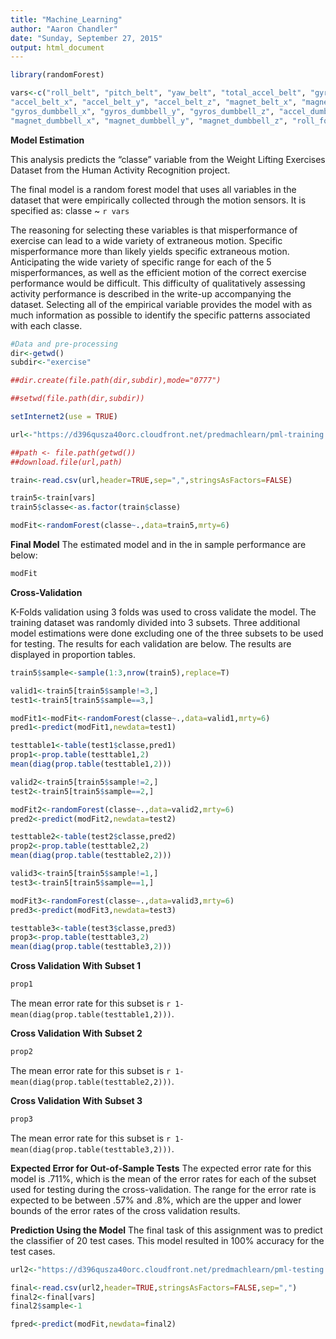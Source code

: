 ```yaml
---
title: "Machine_Learning"
author: "Aaron Chandler"
date: "Sunday, September 27, 2015"
output: html_document
---
```

```r
library(randomForest)
```


```r
vars<-c("roll_belt", "pitch_belt", "yaw_belt", "total_accel_belt", "gyros_belt_x", "gyros_belt_y", "gyros_belt_z", 
"accel_belt_x", "accel_belt_y", "accel_belt_z", "magnet_belt_x", "magnet_belt_y", "magnet_belt_z", "roll_arm", "pitch_arm", "yaw_arm", "total_accel_arm", "gyros_arm_x", "gyros_arm_y", "gyros_arm_z", "accel_arm_x", "accel_arm_y", "accel_arm_z", "magnet_arm_x", "magnet_arm_y", "magnet_arm_z", "roll_dumbbell", "pitch_dumbbell", "yaw_dumbbell", "total_accel_dumbbell", 
"gyros_dumbbell_x", "gyros_dumbbell_y", "gyros_dumbbell_z", "accel_dumbbell_x", "accel_dumbbell_y", "accel_dumbbell_z", 
"magnet_dumbbell_x", "magnet_dumbbell_y", "magnet_dumbbell_z", "roll_forearm", "pitch_forearm", "yaw_forearm")
```

**Model Estimation**

This analysis predicts the "classe" variable from the Weight Lifting Exercises Dataset from the Human Activity Recognition project.

The final model is a random forest model that uses all variables in the dataset that were empirically collected through the motion sensors.  It is specified as:
 classe ~ ` r vars `
 
The reasoning for selecting these variables is that misperformance of exercise can lead to a wide variety of extraneous motion.  Specific misperformance more than likely yields specific extraneous motion.  Anticipating the wide variety of specific range for each of the 5 misperformances, as well as the efficient motion of the correct exercise performance would be difficult.  This difficulty of qualitatively assessing activity performance is described in the write-up accompanying the dataset.  Selecting all of the empirical variable provides the model with as much information as possible to identify the specific patterns associated with each classe.

```r
#Data and pre-processing
dir<-getwd()
subdir<-"exercise"

##dir.create(file.path(dir,subdir),mode="0777")

##setwd(file.path(dir,subdir))

setInternet2(use = TRUE)

url<-"https://d396qusza40orc.cloudfront.net/predmachlearn/pml-training.csv"

##path <- file.path(getwd())
##download.file(url,path)

train<-read.csv(url,header=TRUE,sep=",",stringsAsFactors=FALSE)

train5<-train[vars]
train5$classe<-as.factor(train$classe)
```

```r
modFit<-randomForest(classe~.,data=train5,mrty=6)
```

**Final Model**
The estimated model and in the in sample performance are below:

```r
modFit
```

**Cross-Validation**

K-Folds validation using 3 folds was used to cross validate the model.  The training dataset was randomly divided into 3 subsets.  Three additional model estimations were done excluding one of the three subsets to be used for testing.  The results for each validation are below.  The results are displayed in proportion tables.

``` r
train5$sample<-sample(1:3,nrow(train5),replace=T)

valid1<-train5[train5$sample!=3,]
test1<-train5[train5$sample==3,]

modFit1<-modFit<-randomForest(classe~.,data=valid1,mrty=6)
pred1<-predict(modFit1,newdata=test1)

testtable1<-table(test1$classe,pred1)
prop1<-prop.table(testtable1,2)
mean(diag(prop.table(testtable1,2)))

valid2<-train5[train5$sample!=2,]
test2<-train5[train5$sample==2,]

modFit2<-randomForest(classe~.,data=valid2,mrty=6)
pred2<-predict(modFit2,newdata=test2)

testtable2<-table(test2$classe,pred2)
prop2<-prop.table(testtable2,2)
mean(diag(prop.table(testtable2,2)))

valid3<-train5[train5$sample!=1,]
test3<-train5[train5$sample==1,]

modFit3<-randomForest(classe~.,data=valid3,mrty=6)
pred3<-predict(modFit3,newdata=test3)

testtable3<-table(test3$classe,pred3)
prop3<-prop.table(testtable3,2)
mean(diag(prop.table(testtable3,2)))
```


**Cross Validation With Subset 1**
```r
prop1
```

The mean error rate for this subset is ` r 1-mean(diag(prop.table(testtable1,2)))`.

**Cross Validation With Subset 2**
```r
prop2
```

The mean error rate for this subset is ` r 1-mean(diag(prop.table(testtable2,2)))`.

**Cross Validation With Subset 3**
```r
prop3
```

The mean error rate for this subset is ` r 1-mean(diag(prop.table(testtable3,2))) `.


**Expected Error for Out-of-Sample Tests**
The expected error rate for this model is .711%, which is the mean of the error rates for each of the subset used for testing during the cross-validation.  The range for the error rate is expected to be between .57% and .8%, which are the upper and lower bounds of the error rates of the cross validation results.


**Prediction Using the Model**
The final task of this assignment was to predict the classifier of 20 test cases.  This model resulted in 100% accuracy for the test cases.


```r
url2<-"https://d396qusza40orc.cloudfront.net/predmachlearn/pml-testing.csv"

final<-read.csv(url2,header=TRUE,stringsAsFactors=FALSE,sep=",")
final2<-final[vars]
final2$sample<-1

fpred<-predict(modFit,newdata=final2)

```

